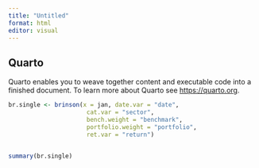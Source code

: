```yaml
---
title: "Untitled"
format: html
editor: visual
---
```


## Quarto

Quarto enables you to weave together content and executable code into a finished document. To learn more about Quarto see <https://quarto.org>.

```r
br.single <- brinson(x = jan, date.var = "date",
                      cat.var = "sector",
                      bench.weight = "benchmark",
                      portfolio.weight = "portfolio",
                      ret.var = "return")


summary(br.single)
```


